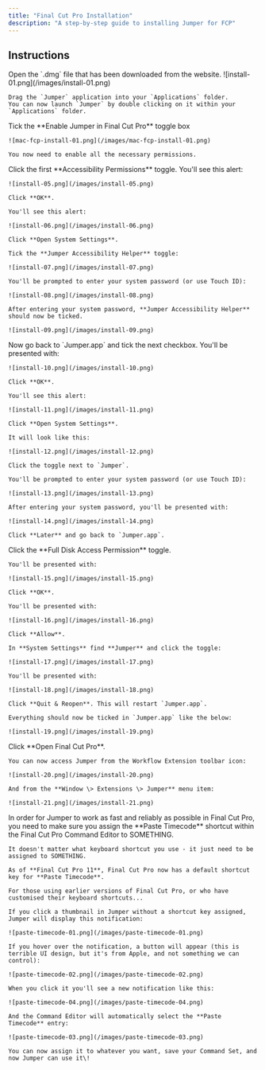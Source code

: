```yaml
---
title: "Final Cut Pro Installation"
description: "A step-by-step guide to installing Jumper for FCP"
---
```


## Instructions

<Steps>
  <Step title="Install Jumper from the dmg">
    Open the `.dmg` file that has been downloaded from the website.
    ![install-01.png](/images/install-01.png)

    
    Drag the `Jumper` application into your `Applications` folder.
    You can now launch `Jumper` by double clicking on it within your `Applications` folder.
  </Step>
  <Step title="Enable Jumper for Final Cut Pro">
    Tick the **Enable Jumper in Final Cut Pro** toggle box

    ![mac-fcp-install-01.png](/images/mac-fcp-install-01.png)

    You now need to enable all the necessary permissions.
  </Step>
  <Step title="Enable Accessibility Permission">
    Click the first **Accessibility Permissions** toggle.
    You'll see this alert:

    ![install-05.png](/images/install-05.png)

    Click **OK**.

    You'll see this alert:

    ![install-06.png](/images/install-06.png)

    Click **Open System Settings**.

    Tick the **Jumper Accessibility Helper** toggle:

    ![install-07.png](/images/install-07.png)

    You'll be prompted to enter your system password (or use Touch ID):

    ![install-08.png](/images/install-08.png)

    After entering your system password, **Jumper Accessibility Helper** should now be ticked.

    ![install-09.png](/images/install-09.png)
  </Step>
  <Step title="Enable Screen Recording Permission">
    Now go back to `Jumper.app` and tick the next checkbox. You'll be presented with:

    ![install-10.png](/images/install-10.png)

    Click **OK**.

    You'll see this alert:

    ![install-11.png](/images/install-11.png)

    Click **Open System Settings**.

    It will look like this:

    ![install-12.png](/images/install-12.png)

    Click the toggle next to `Jumper`.

    You'll be prompted to enter your system password (or use Touch ID):

    ![install-13.png](/images/install-13.png)

    After entering your system password, you'll be presented with:

    ![install-14.png](/images/install-14.png)

    Click **Later** and go back to `Jumper.app`.
  </Step>
  <Step title="Enable Full Disk Access Permission">
    Click the **Full Disk Access Permission** toggle.

    You'll be presented with:

    ![install-15.png](/images/install-15.png)

    Click **OK**.

    You'll be presented with:

    ![install-16.png](/images/install-16.png)

    Click **Allow**.

    In **System Settings** find **Jumper** and click the toggle:

    ![install-17.png](/images/install-17.png)

    You'll be presented with:

    ![install-18.png](/images/install-18.png)

    Click **Quit & Reopen**. This will restart `Jumper.app`.

    Everything should now be ticked in `Jumper.app` like the below:

    ![install-19.png](/images/install-19.png)
  </Step>
  <Step title="Open Jumper in FCP">
    Click **Open Final Cut Pro**.

    You can now access Jumper from the Workflow Extension toolbar icon:

    ![install-20.png](/images/install-20.png)

    And from the **Window \> Extensions \> Jumper** menu item:

    ![install-21.png](/images/install-21.png)
  </Step>
  <Step title="Assign Paste Timecode shortcut">
    In order for Jumper to work as fast and reliably as possible in Final Cut Pro, you need to make sure you assign the **Paste Timecode** shortcut within the Final Cut Pro Command Editor to SOMETHING.

    It doesn't matter what keyboard shortcut you use - it just need to be assigned to SOMETHING.

    As of **Final Cut Pro 11**, Final Cut Pro now has a default shortcut key for **Paste Timecode**.

    For those using earlier versions of Final Cut Pro, or who have customised their keyboard shortcuts...

    If you click a thumbnail in Jumper without a shortcut key assigned, Jumper will display this notification:

    ![paste-timecode-01.png](/images/paste-timecode-01.png)

    If you hover over the notification, a button will appear (this is terrible UI design, but it's from Apple, and not something we can control):

    ![paste-timecode-02.png](/images/paste-timecode-02.png)

    When you click it you'll see a new notification like this:

    ![paste-timecode-04.png](/images/paste-timecode-04.png)

    And the Command Editor will automatically select the **Paste Timecode** entry:

    ![paste-timecode-03.png](/images/paste-timecode-03.png)

    You can now assign it to whatever you want, save your Command Set, and now Jumper can use it\!
  </Step>
</Steps>